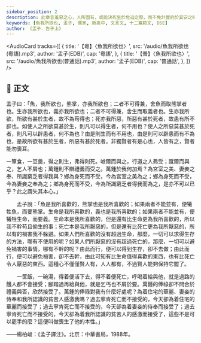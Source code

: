 ```yaml
---
sidebar_position: 2
description: 此章言羞惡之心，人所固有，或能決死生於危迫之際，而不免計豐約於宴安之時，是以君子不可頃刻不省察於斯焉。
keywords: [魚我所欲也, 孟子, 儒家, 新高中, 文言文, 十二篇範文, DSE]
author: 《孟子．告子上》
---
```


<!-- <Intro>

</Intro> -->

<AudioCard
  tracks={[
    {
      title: '【粵】〈魚我所欲也〉',
      src: '/audio/魚我所欲也(粵語).mp3',
      author: '孟子(EDB)',
      cap: '粵語',
    },
    {
      title: '【普】〈魚我所欲也〉',
      src: '/audio/魚我所欲也(普通話).mp3',
      author: '孟子(EDB)',
      cap: '普通話',
    },
  ]}
/>

## 📖 正文

<div className="main prose">

孟子曰：「魚，我所欲也，熊掌，亦我所欲也；二者不可得兼，舍魚而取熊掌者也。生亦我所欲也，義亦我所欲也；二者不可得兼，舍生而取義者也。生亦我所欲，所欲有甚於生者，故不為苟得也；死亦我所惡，所惡有甚於死者，故患有所不辟也。如使人之所欲莫甚於生，則凡可以得生者，何不用也？使人之所惡莫甚於死者，則凡可以辟患者，何不為也？由是則生而有不用也，由是則可以辟患而有不為也，是故所欲有甚於生者，所惡有甚於死者。非獨賢者有是心也，人皆有之，賢者能勿喪耳。

一簞食，一豆羹，得之則生，弗得則死。嘑爾而與之，行道之人弗受；蹴爾而與之，乞人不屑也；萬鍾則不辯禮義而受之。萬鍾於我何加焉？為宮室之美、妻妾之奉、所識窮乏者得我與？鄉為身死而不受，今為宮室之美為之；鄉為身死而不受，今為妻妾之奉為之；鄉為身死而不受，今為所識窮乏者得我而為之，是亦不可以已乎？此之謂失其本心。」

</div>

<Translation>

　　孟子說：「魚是我所喜歡的，熊掌也是我所喜歡的；如果兩者不能並有，便犧牲魚，而要熊掌。生命是我所喜歡的，義也是我所喜歡的；如果兩者不能並有，便犧牲生命，而要義。生命本是我所喜歡的，但是還有比生命更為我所喜歡的，所以我不幹苟且偷生的事；死亡本是我所厭惡的，但是還有比死亡更為我所厭惡的，所以有的禍害我不躲避。如果人們所喜歡的沒有超過生命，那麼，一切可以求得生存的方法，哪有不使用的呢？如果人們所厭惡的沒有超過死亡的，那麼，一切可以避免禍害的事情，哪有不幹的呢？由此而行，便可以得到生存，卻不去做；由此而行，便可以避免禍害，卻不去幹，由此可知有比生命值得喜歡的東西，也有比死亡令人厭惡的東西。這種心不僅僅賢人有，人人都有，不過賢人能夠保持它罷了。

　　一筐飯，一碗湯，得着便活下去，得不着便死亡，呼喝着給與他，就是過路的餓人都不會接受；腳踏過再給與他，就是乞丐也不屑於要。萬鍾的俸祿卻不問合於禮義與否，欣然接受了。萬鍾的俸祿對我有什麼好處呢？為着住宅的華麗、妻妾的侍奉和我所認識的貧苦人感激我嗎？過去寧肯死亡而不接受的，今天卻為着住宅的華麗而接受了；過去寧肯死亡而不接受的，今天卻為着妻妾的侍奉而接受了；過去寧肯死亡而不接受的，今天卻為着我所認識的貧苦人的感激而接受了，這些不是可以罷手的麼？這便叫做喪生了他的本性。」

<p className='source'>——楊柏峻：《孟子譯注》。北京：中華書局，1988年。</p>

</Translation>

<Media>

<Tabs>
  <TabItem value='經典動畫教材套' default>
    <Youtube id='FJpjTXqzalI' />
  </TabItem>
</Tabs>

</Media>

<!-- <Resources>

</Resources> -->
